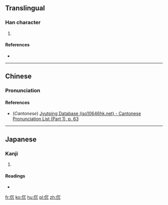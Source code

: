 ==Translingual==

===Han character===
{{Han char|rn=9|rad=人|as=04|sn=6|four=2721<sub>0</sub>|canj=人月竹山 (OBHU)|ids=⿰[[亻]][[冗]]}}

# {{defn|Han|sort=人04}}

====References====
* {{Han ref|kx=0096.100|dkj=00448|dj=0204.050|hdz=10126.070|uh=4F14|ud=20244|bh=C9AF|bd=51631}}

----

==Chinese==
{{zh-forms}}

===Pronunciation===
{{zh-pron
|m=dǎn
|c=dam2
|mc=
|oc=
|ma=
|cat=
}}

====References====
*(''Cantonese'') [http://www.iso10646hk.net/jp/document/download.jsp Jyutping Database (iso10646hk.net) - Cantonese Pronunciation List (Part 1), p. 63]

----

==Japanese==

===Kanji===
{{ja-kanji|grade=|rs=人04}}

# {{defn|lang=ja|sort=人04}}

====Readings====
* {{ja-readings|on=[[しん]] (shin), [[じん]] (jin)|kun=}}

[[fr:伔]]
[[ko:伔]]
[[hu:伔]]
[[pl:伔]]
[[zh:伔]]